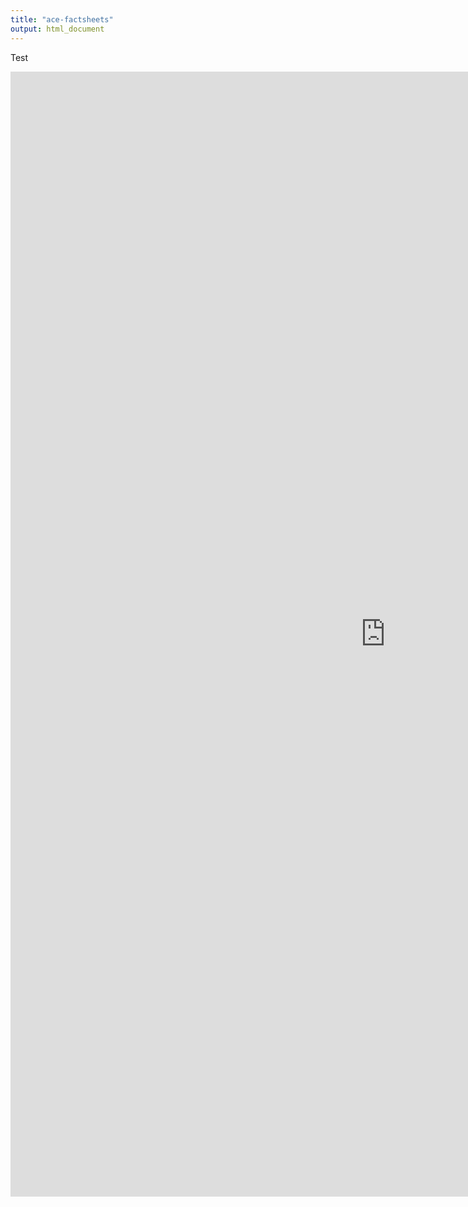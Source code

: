```yaml
---
title: "ace-factsheets"
output: html_document
---
```


Test 

<div class="flex-container mt-2">

<div class="row align-items-start">
<div class="col-md-12" >
<div class="row align-items-start">
<div id="ansp-fsheet">
<iframe title="PBI 2020 Onedrive database" width="1200" height="1800" src="https://app.powerbi.com/view?r=eyJrIjoiYWQyMDU1MTAtOGZkMS00ZTg3LWIxOTMtOGJiMDU1ZGEzMzA1IiwidCI6Ijc2ZjMzYzIwLTU5NzktNDQwOC1hZGY3LThiM2M0YmU5NWU1MiIsImMiOjl9" frameborder="0" allowFullScreen="true"></iframe>
</div><!-- closes iframe container -->
</div><!-- closes secondary row-->
</div><!-- closes col 12-->

</div><!-- closes row -->
</div><!-- closes container -->